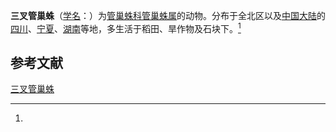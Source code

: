 {{Speciesbox
| name = 三叉管巢蛛
| status = 
| status_system = 
| image = Clubiona trivialis2.jpg
| genus = Clubiona
| species = trivialis
| authority = (C.L.Koch, 1841)<ref name='id14275'>{{cite web| url =http://www.bioinfo.cn/db05/BjdwSpecies.php?action=view&id=14275| title =三叉管巢蛛| work =《中国动物物种编目数据库》| publisher =中国科学院微生物研究所| author =中国科学院动物研究所| accessdate =2009-04-28| deadurl =yes| archiveurl =https://web.archive.org/web/20160305064232/http://www.bioinfo.cn/db05/BjdwSpecies.php?action=view&id=14275| archivedate =2016-03-05}}</ref>
}}

'''三叉管巢蛛'''（[[学名|学名]]：{{lang|la|''Clubiona trivialis''}}）为[[管巢蛛科|管巢蛛科]][[管巢蛛属|管巢蛛属]]的动物。分布于全北区以及[[中国大陆|中国大陆]]的[[四川|四川]]、[[宁夏|宁夏]]、[[湖南|湖南]]等地，多生活于稻田、旱作物及石块下。<ref name='id14275'/>

== 参考文献 ==
{{reflist}}

{{Wikispecies|Clubiona trivialis}}
{{Taxonbar|from=Q1756132}}

[[Category:管巢蛛属|三叉管巢蛛]]


{{蜘蛛小作品}}